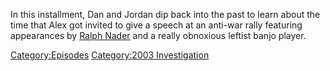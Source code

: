 {{DEFAULTSORT:
    #_EPISODE_0868:March 22, 2004
}}{{Episode
    | title           = March 22, 2004
    | caption         = Listen to this episode on [https://knowledgefight.libsyn.com/868-march-22-2004 Libsyn] [None Spotify], Read the [[Transcript/868: March 22, 2004|Unofficial Transcript]]
    | episodeNumber   = 868
    | length          = 01:04:05
    | airDate         = November 8, 2023
    | coverageDate    = March 22, 2004
    | episodeType     = [[:Category:2003 Investigation|2003 Investigation]]
    | appearance      = [[Ralph Nader]], [[Howard Stern]], [[Steven Crowder]]
    | previousEpisode = [[867: Stern Vs. Jones]]
    | nextEpisode     = [[869: November 8, 2023]]
}}

{{Stub}}

In this installment, Dan and Jordan dip back into the past to learn about the time that Alex got invited to give a speech at an anti-war rally featuring appearances by [[Ralph Nader]] and a really obnoxious leftist banjo player.

[[Category:Episodes]]
[[Category:2003 Investigation]]
